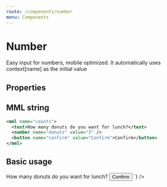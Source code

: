 ```yaml
---
route: /components/number
menu: Components
---
```



# Number

Easy input for numbers, mobile optimized. It automatically uses context[name] as the initial value

## Properties

<Props of={Number} />

## MML string

```xml
<mml name="counts">
  <text>How many donuts do you want for lunch?</text>
  <number name="donuts" value="3" />
  <button name="confirm" value="Confirm">Confirm</button>
</mml>
```

## Basic usage

<Playground>
  <MML
    source={`
    <text>How many donuts do you want for lunch?</text>
    <number name="donuts" value="3" />
    <button name="confirm" value="Confirm">Confirm</button>
  `}
  />
</Playground>
